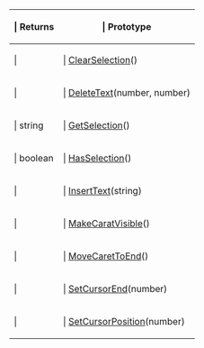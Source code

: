 {{Lua/Table_Prefix}}
{| {{Lua/Table_Header}}
!{{Lua/Column_Style/Returns_List}} | Returns
!{{Lua/Column_Style/Prototype_List}} | Prototype
|-
|{{Lua/Cell_Style/Returns_List}} | 
|{{Lua/Cell_Style/Prototype_List}} | [[Lua/Client/TextBox/Functions/ClearSelection|ClearSelection]]()
|-
|{{Lua/Cell_Style/Returns_List}} | 
|{{Lua/Cell_Style/Prototype_List}} | [[Lua/Client/TextBox/Functions/DeleteText|DeleteText]](number, number)
|-
|{{Lua/Cell_Style/Returns_List}} | string
|{{Lua/Cell_Style/Prototype_List}} | [[Lua/Client/TextBox/Functions/GetSelection|GetSelection]]()
|-
|{{Lua/Cell_Style/Returns_List}} | boolean
|{{Lua/Cell_Style/Prototype_List}} | [[Lua/Client/TextBox/Functions/HasSelection|HasSelection]]()
|-
|{{Lua/Cell_Style/Returns_List}} | 
|{{Lua/Cell_Style/Prototype_List}} | [[Lua/Client/TextBox/Functions/InsertText|InsertText]](string)
|-
|{{Lua/Cell_Style/Returns_List}} | 
|{{Lua/Cell_Style/Prototype_List}} | [[Lua/Client/TextBox/Functions/MakeCaratVisible|MakeCaratVisible]]()
|-
|{{Lua/Cell_Style/Returns_List}} | 
|{{Lua/Cell_Style/Prototype_List}} | [[Lua/Client/TextBox/Functions/MoveCaretToEnd|MoveCaretToEnd]]()
|-
|{{Lua/Cell_Style/Returns_List}} | 
|{{Lua/Cell_Style/Prototype_List}} | [[Lua/Client/TextBox/Functions/SetCursorEnd|SetCursorEnd]](number)
|-
|{{Lua/Cell_Style/Returns_List}} | 
|{{Lua/Cell_Style/Prototype_List}} | [[Lua/Client/TextBox/Functions/SetCursorPosition|SetCursorPosition]](number)
|} {{Lua/Table_Suffix}}